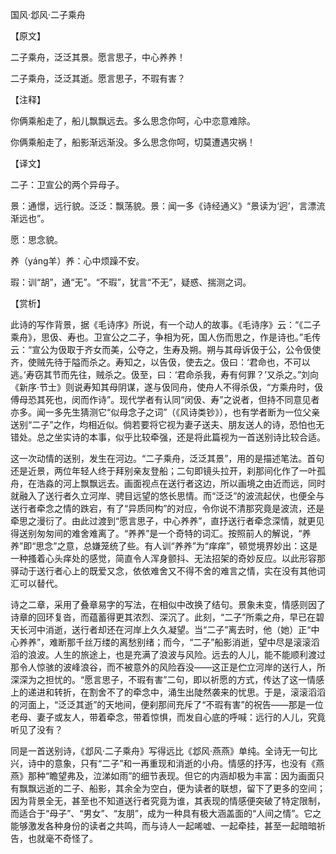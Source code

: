 

国风·邶风·二子乘舟

【原文】

二子乘舟，泛泛其景。愿言思子，中心养养！

二子乘舟，泛泛其逝。愿言思子，不瑕有害？

【注释】

你俩乘船走了，船儿飘飘远去。多么思念你呵，心中恋意难除。

你俩乘船走了，船影渐远渐没。多么思念你呵，切莫遭遇灾祸！

【译文】

二子：卫宣公的两个异母子。

景：通憬，远行貌。泛泛：飘荡貌。景：闻一多《诗经通义》“景读为‘迥’，言漂流渐远也”。

愿：思念貌。

养（yáng羊）养：心中烦躁不安。

瑕：训“胡”，通“无”。“不瑕”，犹言“不无”，疑惑、揣测之词。

【赏析】

此诗的写作背景，据《毛诗序》所说，有一个动人的故事。《毛诗序》云：“《二子乘舟》，思伋、寿也。卫宣公之二子，争相为死，国人伤而思之，作是诗也。”毛传云：“宣公为伋取于齐女而美，公夺之，生寿及朔。朔与其母诉伋于公，公令伋使齐，使贼先待于隘而杀之。寿知之，以告伋，使去之。伋曰：‘君命也，不可以逃。’寿窃其节而先往，贼杀之。伋至，曰：‘君命杀我，寿有何罪？’又杀之。”刘向《新序·节士》则说寿知其母阴谋，遂与伋同舟，使舟人不得杀伋，“方乘舟时，伋傅母恐其死也，闵而作诗”。现代学者有认同“闵伋、寿”之说者，但持不同意见者亦多。闻一多先生猜测它“似母念子之词”（《风诗类钞》），也有学者断为一位父亲送别“二子”之作，均相近似。倘若要将它视为妻子送夫、朋友送人的诗，恐怕也无错处。总之坐实诗的本事，似乎比较牵强，还是将此篇视为一首送别诗比较合适。

这一次动情的送别，发生在河边。“二子乘舟，泛泛其景”，用的是描述笔法。首句还是近景，两位年轻人终于拜别亲友登船；二句即镜头拉开，刹那间化作了一叶孤舟，在浩淼的河上飘飘远去。画面视点在送行者这边，所以画境之由近而远，同时就融入了送行者久立河岸、骋目远望的悠长思情。而“泛泛”的波流起伏，也便全与送行者牵念之情的跌宕，有了“异质同构”的对应，令你说不清那究竟是波流，还是牵思之漫衍了。由此过渡到“愿言思子，中心养养”，直抒送行者牵念深情，就更见得送别匆匆间的难舍难离了。“养养”是一个奇特的词汇。按照前人的解说，“养养”即“思念”之意，总嫌笼统了些。有人训“养养”为“痒痒”，顿觉境界妙出：这是一种搔着心头痒处的感觉，简直令人浑身颤抖、无法招架的奇妙反应。以此形容那驿动于送行者心上的既爱又念，依依难舍又不得不舍的难言之情，实在没有其他词汇可以替代。

诗之二章，采用了叠章易字的写法，在相似中改换了结句。景象未变，情感则因了诗章的回环复沓，而蕴蓄得更其浓烈、深沉了。此刻，“二子”所乘之舟，早已在碧天长河中消逝，送行者却还在河岸上久久凝望。当“二子”离去时，他（她）正“中心养养”，难断那千丝万缕的离愁别绪；而今，“二子”船影消逝，望中尽是滚滚滔滔的浪波。人生的旅途上，也是充满了浪波与风险。远去的人儿，能不能顺利渡过那令人惊骇的波峰浪谷，而不被意外的风险吞没——这正是伫立河岸的送行人，所深深为之担忧的。“愿言思子，不瑕有害”二句，即以祈愿的方式，传达了这一情感上的递进和转折，在割舍不了的牵念中，涌生出陡然袭来的忧思。于是，滚滚滔滔的河面上，“泛泛其逝”的天地间，便刹那间充斥了“不瑕有害”的祝告——那是一位老母、妻子或友人，带着牵念，带着惊惧，而发自心底的呼喊：远行的人儿，究竟听见了没有？

同是一首送别诗，《邶风·二子乘舟》写得远比《邶风·燕燕》单纯。全诗无一句比兴，诗中的意象，只有“二子”和一再重现和消逝的小舟。情感的抒泻，也没有《燕燕》那种“瞻望弗及，泣涕如雨”的细节表现。但它的内涵却极为丰富：因为画面只有飘飘远逝的二子、船影，其余全为空白，便为读者的联想，留下了更多的空间；因为背景全无，甚至也不知道送行者究竟为谁，其表现的情感便突破了特定限制，而适合于“母子”、“男女”、“友朋”，成为一种具有极大涵盖面的“人间之情”。它之能够激发各种身份的读者之共鸣，而与诗人一起唏嘘、一起牵挂，甚至一起暗暗祈告，也就毫不奇怪了。

